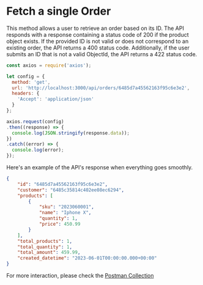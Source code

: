 # Fetch a single Order

This method allows a user to retrieve an order based on its ID. The API responds with a response containing a status
code of 200 if the product object exists. If the provided ID is not valid or does not correspond to an existing order,
the API returns a 400 status code. Additionally, if the user submits an ID that is not a valid ObjectId,
the API returns a 422 status code.

```js copy showLineNumbers filename="orders/fetch-one.js"
const axios = require('axios');

let config = {
  method: 'get',
  url: 'http://localhost:3000/api/orders/6485d7a45562163f95c6e3e2',
  headers: {
    'Accept': 'application/json'
  }
};

axios.request(config)
.then((response) => {
  console.log(JSON.stringify(response.data));
})
.catch((error) => {
  console.log(error);
});


```

Here's an example of the API's response when everything goes smoothly.

```json copy filename="API Response"
{
    "id": "6485d7a45562163f95c6e3e2",
    "customer": "6485c35814c402ee08ec6294",
    "products": [
        {
            "sku": "2023060001",
            "name": "Iphone X",
            "quantity": 1,
            "price": 450.99
        }
    ],
    "total_products": 1,
    "total_quantity": 1,
    "total_amount": 459.99,
    "created_datetime": "2023-06-01T00:00:00.000+00:00"
}
```

For more interaction, please check the [Postman Collection](https://postman.com)
